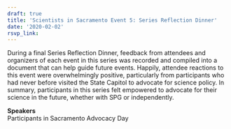 ```yaml
---
draft: true 
title: 'Scientists in Sacramento Event 5: Series Reflection Dinner'
date: '2020-02-02'
rsvp_link: 
---
```


During a final Series Reflection Dinner, feedback from attendees and organizers of each event in this series was recorded and compiled into a document that can help guide future events. Happily, attendee reactions to this event were overwhelmingly positive, particularly from participants who had never before visited the State Capitol to advocate for science policy. In summary, participants in this series felt empowered to advocate for their science in the future, whether with SPG or independently.

<b>Speakers</b>  
Participants in Sacramento Advocacy Day




